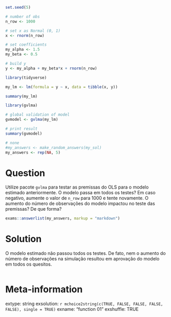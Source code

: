 ```r
set.seed(5)

# number of obs
n_row <- 1000

# set x as Normal (0, 1)
x <- rnorm(n_row)

# set coefficients
my_alpha <- 1.5
my_beta <- 0.5

# build y
y <- my_alpha + my_beta*x + rnorm(n_row)

library(tidyverse)

my_lm <- lm(formula = y ~ x, data = tibble(x, y))

summary(my_lm)

library(gvlma)

# global validation of model
gvmodel <- gvlma(my_lm) 

# print result
summary(gvmodel)
```

```r
# none
#my_answers <- make_random_answers(my_sol)
my_answers <- rep(NA, 5)
```

Question
========

Utilize pacote  `gvlma` para testar as premissas do OLS para o modelo estimado anteriormente. O modelo passa em todos os testes? Em caso negativo, aumente o valor de `n_row` para 1000 e tente novamente. O aumento do número de observações do modelo impactou no teste das premissas? De que forma?

```r
exams::answerlist(my_answers, markup = "markdown")
```

Solution
================

O modelo estimado não passou todos os testes. De fato, nem o aumento do número de observações na simulação resultou em aprovação do modelo em todos os quesitos.

```r
```


Meta-information
================
extype: string
exsolution: `r mchoice2string(c(TRUE, FALSE, FALSE, FALSE, FALSE), single = TRUE)`
exname: "function 01"
exshuffle: TRUE

